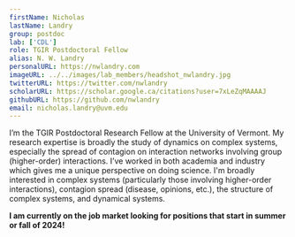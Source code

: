 ```yaml
---
firstName: Nicholas
lastName: Landry
group: postdoc
lab: ['CDL']
role: TGIR Postdoctoral Fellow
alias: N. W. Landry
personalURL: https://nwlandry.com
imageURL: ../../images/lab_members/headshot_nwlandry.jpg
twitterURL: https://twitter.com/nwlandry
scholarURL: https://scholar.google.ca/citations?user=7xLeZqMAAAAJ
githubURL: https://github.com/nwlandry
email: nicholas.landry@uvm.edu
---
```



I’m the TGIR Postdoctoral Research Fellow at the University of Vermont.
My research expertise is broadly the study of dynamics on complex systems,
especially the spread of contagion on interaction networks involving group
(higher-order) interactions. I’ve worked in both academia and industry which
gives me a unique perspective on doing science. I'm broadly interested in
complex systems (particularly those involving higher-order interactions),
contagion spread (disease, opinions, etc.), the structure of complex systems,
and dynamical systems.

**I am currently on the job market looking for positions that start in summer or fall of 2024!**

<EducationList>
	<EducationItem advisor="Juan G. Restrepo" 
					degree="Ph.D in Applied Mathematics"
					years="2017-2022" 
					university="University of Colorado at Boulder"/>
    <EducationItem advisor="Juan G. Restrepo" 
					degree="M.S. in Applied Mathematics"
					years="2017-2020" 
					university="University of Colorado at Boulder"/>
	<EducationItem degree="B.S. in Mechanical Engineering"
					years="2010-2014" 
					university="University of New Hampshire"/>
</EducationList>